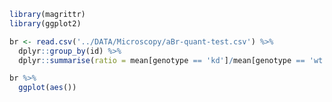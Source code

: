 ```r
library(magrittr)
library(ggplot2)
```
```r
br <- read.csv('../DATA/Microscopy/aBr-quant-test.csv') %>%
  dplyr::group_by(id) %>%
  dplyr::summarise(ratio = mean[genotype == 'kd']/mean[genotype == 'wt'])

br %>%
  ggplot(aes())
```

